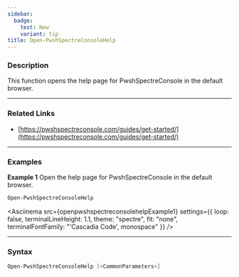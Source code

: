 ```yaml
---
sidebar:
  badge:
    text: New
    variant: tip
title: Open-PwshSpectreConsoleHelp
---
```









### Description

This function opens the help page for PwshSpectreConsole in the default browser.



---


### Related Links
* [https://pwshspectreconsole.com/guides/get-started/](https://pwshspectreconsole.com/guides/get-started/)





---


### Examples


**Example 1**
Open the help page for PwshSpectreConsole in the default browser.



```powershell
Open-PwshSpectreConsoleHelp
```
<Asciinema
    src={openpwshspectreconsolehelpExample1}
    settings={{
        loop: false,
        terminalLineHeight: 1.1,
        theme: "spectre",
        fit: "none",
        terminalFontFamily: "'Cascadia Code', monospace"
    }}
/>


---


### Syntax
```powershell
Open-PwshSpectreConsoleHelp [<CommonParameters>]
```
